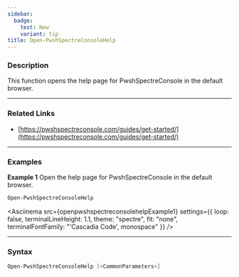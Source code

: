 ```yaml
---
sidebar:
  badge:
    text: New
    variant: tip
title: Open-PwshSpectreConsoleHelp
---
```









### Description

This function opens the help page for PwshSpectreConsole in the default browser.



---


### Related Links
* [https://pwshspectreconsole.com/guides/get-started/](https://pwshspectreconsole.com/guides/get-started/)





---


### Examples


**Example 1**
Open the help page for PwshSpectreConsole in the default browser.



```powershell
Open-PwshSpectreConsoleHelp
```
<Asciinema
    src={openpwshspectreconsolehelpExample1}
    settings={{
        loop: false,
        terminalLineHeight: 1.1,
        theme: "spectre",
        fit: "none",
        terminalFontFamily: "'Cascadia Code', monospace"
    }}
/>


---


### Syntax
```powershell
Open-PwshSpectreConsoleHelp [<CommonParameters>]
```
